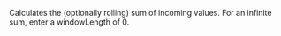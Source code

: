 Calculates the (optionally rolling) sum of incoming values. For an infinite sum, enter a <span class="highlight">windowLength</span> of 0.